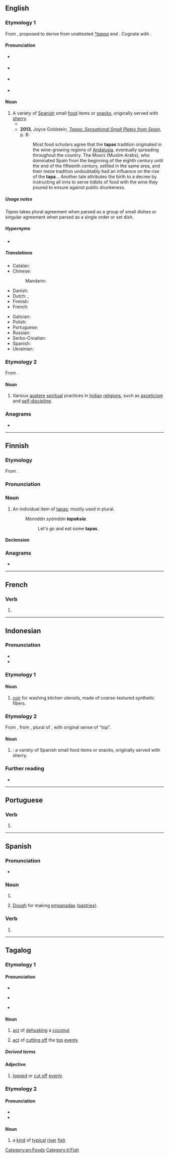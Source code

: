 {{also|tapás}}
==English==
{{wikipedia}}

===Etymology 1===
From {{bor|en|es|tapas||[[lid]]s, [[heel]]s, [[cover]]s}}, proposed to derive from unattested {{etyl|got|en}} ''[[*tappa]]'' and {{der|en|gem-pro|*tappô||[[plug]], [[tap]]}}. Cognate with {{m|en|tap}}.

====Pronunciation====
* {{a|UK}} {{IPA|en|/ˈtæp.æs/|/ˈtæp.əs/}}
* {{a|US}} {{IPA|en|/ˈtæp.əs/|/ˈtɑːp.əs/}}
* {{audio|en|en-us-tapas.ogg|Audio (US)}} {{audio|en|En-us-ncalif-tapas.ogg|Audio (US, Northern California)}}
* {{audio|en|LL-Q1860 (eng)-I learned some phrases-tapas.wav|Audio (UK)}}

====Noun====
{{en-plural noun|sg=tapa}}

# A variety of [[Spanish]] small [[food]] items or [[snack]]s, originally served with [[sherry]].
#* {{quote-book|en|1986|[[w:Jeff Smith (TV personality)|Jeff Smith]]|The Frugal Gourmet Cooks with Wine|passage=The snacks are called '''tapas''' because in the old days a piece of toast was served, too, so that you might have a "top" on your glass of sherry, a lid that would prevent the flies from getting into the glass.}}
#* '''2013''', Joyce Goldstein, [https://www.google.fr/books/edition/Tapas/oNLzchXECKkC ''Tapas: Sensational Small Plates from Spain''], p. 8: 
#*: Most food scholars agree that the '''tapas''' tradition originated in the wine-growing regions of [[Andalusia]], eventually spreading throughout the country. The Moors (Muslim Arabs), who dominated Spain from the beginning of the eighth century until the end of the fifteenth century, settled in the same area, and their meze tradition undoubtably had an influence on the rise of the '''tapa'''... Another tale attributes the birth to a decree by {{w|Alfonso X of Castile|Alfonso X}} instructing all inns to serve tidbits of food with the wine they poured to ensure against public drunkeness.
#: {{ux|en|The Spanish restaurant's '''tapas''' is so tasty.}}
#: {{ux|en|'''Tapas''' are so tasty.}}

=====Usage notes=====
''Tapas'' takes plural agreement when parsed as a group of small dishes or singular agreement when parsed as a single order or set dish.

=====Hypernyms=====
* {{l|en|small plates}}

=====Translations=====
{{trans-top|variety of small foods}}
* Catalan: {{t+|ca|tapes|f-p}}
* Chinese:
*: Mandarin: {{t|cmn|塔帕斯|tr=tǎpàsī}}
* Danish: {{t-needed|da}}
* Dutch: {{t+|nl|tapas|f-p}}, {{t+|nl|tapa's|f-p}}
* Finnish: {{t+|fi|tapas}}
* French: {{t+|fr|tapas|f-p}}
{{trans-mid}}
* Galician: {{t|gl|tapas|f-p}}
* Polish: {{t|pl|tapas|m}}
* Portuguese: {{t+|pt|tapas|f-p}}
* Russian: {{t-needed|ru}}
* Serbo-Croatian: {{t-needed|sh}}
* Spanish: {{t+|es|tapas|f-p}}
* Ukrainian: {{t-needed|uk}}
{{trans-bottom}}

===Etymology 2===
From {{der|en|sa|तप्||to heat}}.

====Noun====
{{en-noun|-}}
{{wikipedia|Tapas (Indian religions)}}

# Various [[austere]] [[spiritual]] practices in [[Indian]] [[religion]]s, such as [[asceticism]] and [[self-discipline]].

===Anagrams===
* {{anagrams|en|a=aapst|ataps|pasta|patas}}

[[Category:en:Foods]]

----

==Finnish==

===Etymology===
From {{bor|fi|es|tapas}}.

===Pronunciation===
{{fi-pronunciation}}

===Noun===
{{fi-noun}}

# An individual item of [[tapas]]; mostly used in plural.
#: ''Mennään syömään '''tapaksia'''.''
#:: Let's go and eat some '''tapas'''.

====Declension====
{{fi-decl-vastaus|tapa|a}}

===Anagrams===
* {{anagrams|fi|a=aapst|Tapsa|pasta}}

----

==French==

===Verb===
{{head|fr|verb form}}

# {{inflection of|fr|taper||2|s|phis}}

----

==Indonesian==

===Pronunciation===
* {{IPA|id|/ˈtapas/}}
* {{hyphenation|id|ta|pas}}

===Etymology 1===
{{rfe|id}}

====Noun====
{{id-noun|head=|pl=-}}

# [[coir]] for washing kitchen utensils, made of coarse-textured synthetic fibers.

===Etymology 2===
From {{bor|id|en|tapas}}, from {{der|id|es|tapas}}, plural of {{m|es|tapa}}, with original sense of “top”.

====Noun====
{{id-noun|head=|pl=-}}
# {{lb|id|cooking}} {{l|en|tapas}}: a variety of Spanish small food items or snacks, originally served with sherry.

===Further reading===
* {{R:KBBI Daring}}

----

==Portuguese==

===Verb===
{{head|pt|verb form}}

# {{pt-verb-form-of|tapar}}

----

==Spanish==

===Pronunciation===
{{es-IPA}}
* {{audio|es|Es-chile-tapas.ogg|Audio (Chile)}}

===Noun===
{{head|es|noun form|g=f-p}}

# {{plural of|es|tapa}}
# {{lb|es|Argentina}} [[dough|Dough]] for making [[empanada|empanadas]] ([[pastry|pastries]]).

===Verb===
{{head|es|verb form}}

# {{es-verb form of|ending=ar|mood=indicative|tense=present|pers=2|formal=no|number=singular|tapar}}

----

==Tagalog==

===Etymology 1===
====Pronunciation====
* {{hyph|tl|ta|pas}}
* {{tl-IPA}} {{q|noun}}
* {{tl-IPA|tapás}} {{q|adjective}}

====Noun====
{{tl-noun}}

# [[act]] of [[dehusk]]ing a [[coconut]] {{gl|usually with a sharp bolo}}
#: {{syn|tl|talop|pagtapas|pagtatapas}}
# [[act]] of [[cut off|cutting off]] the [[top]] [[evenly]] {{gl|of a tree}}
#: {{syn|tl|palas|pagpalas}}

=====Derived terms=====
{{der3|tl|pagtapas|pagtatapas|tapasan}}

====Adjective====
{{tl-adj|tapás}}

# [[lopped]] or [[cut off]] [[evenly]]
#: {{syn|tl|palas}}

===Etymology 2===
====Pronunciation====
* {{hyph|tl|ta|pas}}
* {{tl-IPA|tapás}}

====Noun====
{{tl-noun|tapás}}

# a [[kind]] of [[typical]] [[river]] [[fish]]

[[Category:tl:Fish]]